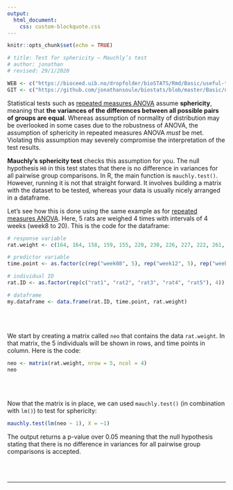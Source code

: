```yaml
---
output:
  html_document:
    css: custom-blockquote.css
---
```


```r
knitr::opts_chunk$set(echo = TRUE)

# title: Test for sphericity – Mauchly’s test
# author: jonathan
# revised: 29/1/2020

WEB <- c("https://bioceed.uib.no/dropfolder/bioSTATS/Rmd/Basic/useful-tests/mauchly.html")
GIT <- c("https://github.com/jonathansoule/biostats/blob/master/Basic/useful-tests/mauchly.Rmd")
```
Statistical tests such as [repeated measures ANOVA](https://biostats.w.uib.no/repeated-measures-anova/){target="_blank"} assume **sphericity**, meaning that **the variances of the differences between all possible pairs of groups are equal**. Whereas assumption of normality of distribution may be overlooked in some cases due to the robustness of ANOVA, the assumption of sphericity in repeated measures ANOVA *must* be met. Violating this assumption may severely compromise the interpretation of the test results.

**Mauchly’s sphericity test** checks this assumption for you. The null hypothesis `H0` in this test states that there is no difference in variances for all pairwise group comparisons. In R, the main function is `mauchly.test()`. However, running it is not that straight forward. It involves building a matrix with the dataset to be tested, whereas your data is usually nicely arranged in a dataframe.

Let's see how this is done using the same example as for [repeated measures ANOVA](https://biostats.w.uib.no/repeated-measures-anova/){target="_blank"}. Here, 5 rats are weighed 4 times with intervals of 4 weeks (week8 to 20). This is the code for the dataframe:

```r
# response variable
rat.weight <- c(164, 164, 158, 159, 155, 220, 230, 226, 227, 222, 261, 275, 264, 280, 272, 306, 326, 320, 330, 312)

# predictor variable
time.point <- as.factor(c(rep("week08", 5), rep("week12", 5), rep("week16", 5), rep("week20", 5)))

# individual ID
rat.ID <- as.factor(rep(c("rat1", "rat2", "rat3", "rat4", "rat5"), 4))

# dataframe
my.dataframe <- data.frame(rat.ID, time.point, rat.weight)
```
<br/><br/>

We start by creating a matrix called `neo` that contains the data `rat.weight`. In that matrix, the 5 individuals will be shown in rows, and time points in column. Here is the code:

```r
neo <- matrix(rat.weight, nrow = 5, ncol = 4)
neo
```
<br/><br/>

Now that the matrix is in place, we can used `mauchly.test()` (in combination with `lm()`) to test for sphericity:
```r
mauchly.test(lm(neo ~ 1), X = ~1)
```

The output returns a p-value over 0.05 meaning that the null hypothesis stating that there is no difference in variances for all pairwise group comparisons is accepted. 

<br/><br/>

***
<!-- UNCOMMENT TO ACTIVATE
Get the Rmarkdown file corresponding to this page on [GitHub](`r GIT`){target="_blank"}.
-->
